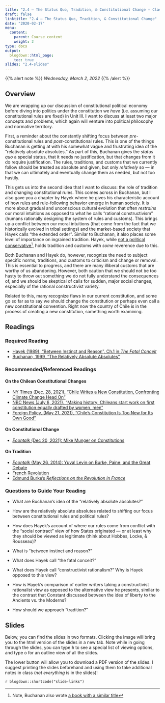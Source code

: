 ```yaml
---
title: "2.4 — The Status Quo, Tradition, & Constitutional Change — Class Content"
draft: false
linktitle: "2.4 — The Status Quo, Tradition, & Constitutional Change"
date: "2020-02-17"
menu:
  content:
    parent: Course content
    weight: 2
type: docs
output:
  blogdown::html_page:
    toc: true
slides: "2.4-slides"
---
```


{{% alert note %}}
*Wednesday, March 2, 2022*
{{% /alert %}}

## <i class="fas fa-info-circle fa-lg"></i> Overview

We are wrapping up our discussion of constitutional political economy before diving into politics under the constitution we *have* (i.e. assuming our constitutional rules are fixed) in Unit III. I want to discuss at least two major concepts and problems, which again will venture into political philosophy and normative territory.

First, a reminder about the constantly shifting focus between *pre-*constitutional rules and *post*-constitutional rules. This is one of the things Buchanan is getting at with his somewhat vague and frustrating idea of the “relatively absolute absolutes.” As part of this, Buchanan gives the *status quo* a special status, that it needs no justification, but that changes from it do require justification. The rules, traditions, and customs that we currently follow should be treated as absolute and given, but only *relatively* so — in that we can ultimately and eventually change them as needed, but not too hastily. 

This gets us into the second idea that I want to discuss: the role of tradition and changing constitutional rules. This comes across in Buchanan, but I also gave you a chapter by Hayek where he gives his characteristic account of how rules and rule-following behavior emerge in human society. It is more about gradual and unconscious cultural evolution that often *restrains* our moral intuitions as opposed to what he calls “rational constructivism” (humans rationally designing the system of rules and customs). This brings up a conflict between our moral intuitions (that come from the fact that we historically evolved in tribal settings) and the market-based society that Hayek calls “the extended order”. Similar to Buchanan, it also places some level of importance on ingrained tradition. Hayek, while [not a political conservative](https://www.cato.org/sites/cato.org/files/articles/hayek-why-i-am-not-conservative.pdf)^[Note, Buchanan also wrote [a book with a similar title](https://www.amazon.com/Why-Too-Not-Conservative-Liberalism/dp/1845423143)], holds tradition and customs with *some* reverence due to this.

Both Buchanan and Hayek do, however, recognize the need to subject specific norms, traditions, and customs to criticism and change or removal. This is essential to progress, and there are many illiberal customs that are worthy of us abandoning. However, both caution that we should not be too hasty to throw out something we do not fully understand the consequences of, and we should be skeptical of calls for sudden, major social changes, especially of the rational constructivist variety.

Related to this, many recognize flaws in our current constitution, and some go so far as to say we should change the constitution or perhaps even call a new constitutional convention. Right now the country of Chile is in the process of creating a new constitution, something worth examining.

## <i class="fas fa-book-reader fa-lg"></i> Readings

### Required Reading
- [<i class="fas fa-file-pdf"></i> Hayek (1989), “Between Instinct and Reason”, Ch.1 in *The Fatal Conceit*](/readings/Hayek-1989-Ch1.pdf)
- [<i class="fas fa-file-pdf"></i> Buchanan, 1999, “The Relatively Absolute Absolutes”](/readings/Buchanan-1999b.pdf)

### Recommended/Referenced Readings

#### On the Chilean Constitutional Changes

- [<i class="fas fa-external-link-square-alt"></i> NY Times (Dec. 28, 2021), “Chile Writes a New Constitution, Confronting Climate Change Head On”](https://www.nytimes.com/2021/12/28/climate/chile-constitution-climate-change.html)
- [<i class="fas fa-external-link-square-alt"></i> NBC News (July 8, 2021), “Making history: Chileans start work on first constitution equally drafted by women, men”](https://www.nbcnews.com/news/latino/making-history-chileans-start-work-first-constitution-equally-drafted-rcna1353)
- [<i class="fas fa-external-link-square-alt"></i>Foreign Policy, (May 21, 2021), “Chile’s Constitution Is Too New for Its Own Good”](https://foreignpolicy.com/2021/05/21/chiles-constitution-is-too-new-for-its-own-good/)

#### On Constitutional Change
- [<i class="fas fa-podcast"></i> *Econtalk* (Dec 20, 2021): Mike Munger on Constitutions](https://www.econtalk.org/michael-munger-on-constitutions/)

#### On Tradition

- [<i class="fas fa-podcast"></i> *Econtalk* (May 26, 2014): Yuval Levin on Burke, Paine, and the Great Debate](https://www.econtalk.org/yuval-levin-on-burke-paine-and-the-great-debate/)
- [<i class="fab fa-wikipedia-w"></i> French Revolution](https://en.wikipedia.org/wiki/French_Revolution)
- [<i class="fab fa-wikipedia-w"></i> Edmund Burke's *Reflections on the Revolution in France*](https://en.wikipedia.org/wiki/Reflections_on_the_Revolution_in_France)

### Questions to Guide Your Reading

- What are Buchanan’s idea of the “relatively absolute absolutes?”

- How are the relatively absolute absolutes related to shifting our focus between constitutional rules and political rules?

- How does Hayek’s account of where our rules come from conflict with the “social contract” view of how States originated — or at least why they should be viewed as legitimate (think about Hobbes, Locke, & Rousseau)?

- What is “between instinct and reason?”

- What does Hayek call “the fatal conceit?”

- What does Hayek call “constructivist rationalism?” Why is Hayek opposed to this view?

- How is Hayek’s comparison of earlier writers taking a constructivist rationalist view as opposed to the alternative view he presents, similar to the contrast that Constant discussed between the idea of liberty to the Ancients vs. the Moderns?

- How should we approach “tradition?”

## <i class="fas fa-chalkboard-teacher"></i> Slides

Below, you can find the slides in two formats. Clicking the image will bring you to the html version of the slides in a new tab. Note while in going through the slides, you can type <kbd>h</kbd> to see a special list of viewing options, and type <kbd>o</kbd> for an outline view of all the slides.

The lower button will allow you to download a PDF version of the slides. I suggest printing the slides beforehand and using them to take additional notes in class (*not everything* is in the slides)!

`r blogdown::shortcode("slide-links")`